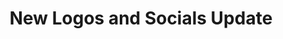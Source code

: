 ---
id: new-logos-and-socials-update
title: New Logos and Socials Update
description: PLACEHOLDER
keywords:
  - trench
---